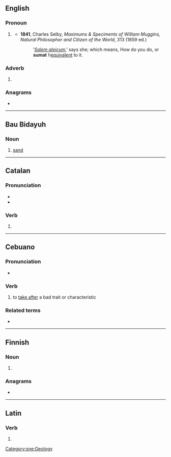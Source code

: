 ==English==

===Pronoun===
{{en-pronoun}}

# {{lb|en|Yorkshire|dialectal|obsolete}} {{alternative form of|en|summat}}
#* '''1841''', Charles Selby, ''Maximums & Speciments of William Muggins, Natural Philosopher and Citizen of the World'', 313 (1859 ed.)
#*: ‛''[[salaam alaikum|Salem aleicum]]'',’ says she; which means, How do you do, or '''sumat''' h[[equivalent]] to it.

===Adverb===
{{en-adv|-}}

# {{lb|en|Yorkshire|dialectal|obsolete}} {{alternative form of|en|summat}}

===Anagrams===
* {{anagrams|en|a=amstu|Matsu|Maust|musta}}

----

==Bau Bidayuh==

===Noun===
{{head|sne|noun}}

# [[sand]] {{gloss|finely ground rock}}

[[Category:sne:Geology]]

----

==Catalan==

===Pronunciation===
* {{ca-IPA}}
* {{rhymes|ca|at}}

===Verb===
{{ca-pp|suma}}

# {{ca-verb form of|m=ptc|t=past|sumar}}

----

==Cebuano==

===Pronunciation===
* {{hyphenation|ceb|su|mat}}

===Verb===
{{head|ceb|verb}}

# to [[take after]] a bad trait or characteristic

===Related terms===
* {{l|ceb|liwat}}

----

==Finnish==

===Noun===
{{head|fi|noun form}}

# {{fi-form of|suma|case=nominative|pl=plural}}

===Anagrams===
* {{anagrams|fi|a=amstu|masut|musat|musta}}

----

==Latin==

===Verb===
{{la-verb-form|sūmat}}

# {{inflection of|la|sūmō||3|s|pres|actv|subj}}